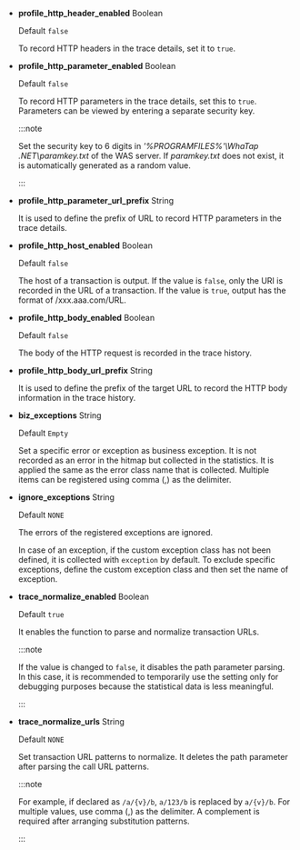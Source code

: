 -   **profile_http_header_enabled** <span class='type'>Boolean</span>

    Default `false`

    To record HTTP headers in the trace details, set it to `true`.

-   **profile_http_parameter_enabled** <span class='type'>Boolean</span><ScrollToLink anchor='profile_http_parameter' />

    Default `false`

    To record HTTP parameters in the trace details, set this to `true`. Parameters can be viewed by entering a separate security key.

    :::note

    Set the security key to 6 digits in _'%PROGRAMFILES%'\\WhaTap .NET\\paramkey.txt_ of the WAS server. If _paramkey.txt_ does not exist, it is automatically generated as a random value.

    :::

-   **profile_http_parameter_url_prefix** <span class='type'>String</span>

    It is used to define the prefix of URL to record HTTP parameters in the trace details.

-   **profile_http_host_enabled** <span class='type'>Boolean</span>

    Default `false`

    The host of a transaction is output. If the value is `false`, only the URI is recorded in the URL of a transaction. If the value is `true`, output has the format of /xxx.aaa.com/URL.

-   **profile_http_body_enabled** <span class='type'>Boolean</span>

    Default `false`

    The body of the HTTP request is recorded in the trace history.

-   **profile_http_body_url_prefix** <span class='type'>String</span>

    It is used to define the prefix of the target URL to record the HTTP body information in the trace history.

-   **biz_exceptions** <span class='type'>String</span>

    Default `Empty`

    Set a specific error or exception as business exception. It is not recorded as an error in the hitmap but collected in the statistics. It is applied the same as the error class name that is collected. Multiple items can be registered using comma (,) as the delimiter.

-   **ignore_exceptions** <span class='type'>String</span>

    Default `NONE`

    The errors of the registered exceptions are ignored.

    In case of an exception, if the custom exception class has not been defined, it is collected with `exception` by default. To exclude specific exceptions, define the custom exception class and then set the name of exception.

-   **trace_normalize_enabled** <span class='type'>Boolean</span>

    Default `true`

    It enables the function to parse and normalize transaction URLs.

    :::note

    If the value is changed to `false`, it disables the path parameter parsing. In this case, it is recommended to temporarily use the setting only for debugging purposes because the statistical data is less meaningful.

    :::

-   **trace_normalize_urls** <span class='type'>String</span>

    Default `NONE`

    Set transaction URL patterns to normalize. It deletes the path parameter after parsing the call URL patterns.

    :::note

    For example, if declared as `/a/{v}/b`, `a/123/b` is replaced by `a/{v}/b`. For multiple values, use comma (,) as the delimiter. A complement is required after arranging substitution patterns.

    :::
